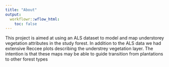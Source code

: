 ```yaml
---
title: "About"
output:
  workflowr::wflow_html:
    toc: false
---
```


This project is aimed at using an ALS dataset to model and map understorey vegetation attributes in the study forest. In addition to the ALS data we had extensive Reccee plots describing the understrey vegetation layer. The intention is that these maps may be able to guide transition from plantations to other forest types 
